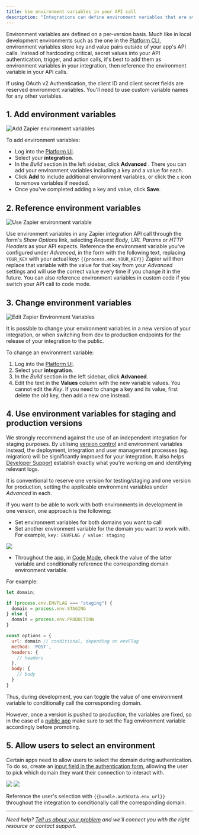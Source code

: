 ```yaml
---
title: Use environment variables in your API call
description: "Integrations can define environment variables that are available when the app's code executes. They are useful when you have data like an OAuth client ID and secret that you don't want to commit to source control. Environment variables can also be used as a way to toggle between a staging and production environment during app development and this would be recommended instead of the use of an independent integration for staging purposes."
---
```


Environment variables are defined on a per-version basis. Much like in local development environments such as the one in the [Platform CLI](https://github.com/zapier/zapier-platform/blob/main/packages/cli/README.md#environment), environment variables store key and value pairs outside of your app's API calls. Instead of hardcoding critical, secret values into your API authentication, trigger, and action calls, it's best to add them as environment variables in your integration, then reference the environment variable in your API calls.

If using OAuth v2 Authentication, the client ID and client secret fields are reserved environment variables. You'll need to use custom variable names for any other variables.

## 1\. Add environment variables
<Frame>
  <img src="/images/52c80699c321084eaaf7b387c47bd438.png" alt="Add Zapier environment variables"/>
</Frame>

To add environment variables:

*   Log into the [Platform UI](https://zapier.com/app/developer).
*   Select your **integration**.
*   In the _Build_ section in the left sidebar, click **Advanced** . There you can add your environment variables including a key and a value for each.
*   Click **Add** to include additional environment variables, or click the `x` icon to remove variables if needed.
*   Once you've completed adding a key and value, click **Save**.

## 2\. Reference environment variables

<Frame caption="Use environment variables in Zapier's API call forms or in custom code">
  <img src="/images/226591ede97cbcde75481b38fa0cd64f.png" alt="Use Zapier environment variable"/>
</Frame>


Use environment variables in any Zapier integration API call through the form's _Show Options_ link, selecting _Request Body_, _URL Params_ or _HTTP Headers_ as your API expects. Reference the environment variable you've configured under _Advanced_, in the form with the following text, replacing `YOUR_KEY` with your actual key: `{{process.env.YOUR_KEY}}` Zapier will then replace that variable with the value for that key from your _Advanced_ settings and will use the correct value every time if you change it in the future. You can also reference environment variables in custom code if you switch your API call to code mode.

## 3\. Change environment variables
<Frame caption="You can change environment variable values, but not the original keys">
  <img src="/images/2bbe32e1bcfd77c62a75fce5be6eb03a.png" alt="Edit Zapier Environment Variables"/>
</Frame>

It is possible to change your environment variables in a new version of your integration, or when switching from dev to production endpoints for the release of your integration to the public.

To change an environment variable:

1.  Log into the [Platform UI](https://zapier.com/app/developer).
2.  Select your **integration**.
3.  In the _Build_ section in the left sidebar, click **Advanced**.
4.  Edit the text in the **Values** column with the new variable values. You cannot edit the _Key_. If you need to change a key and its value, first delete the old key, then add a new one instead.

## 4\. Use environment variables for staging and production versions

We strongly recommend against the use of an independent integration for staging purposes. By utilising [version control](/platform/manage/versions) and environment variables instead, the deployment, integration and user management processes (eg. migration) will be significantly improved for your integration. It also helps [Developer Support](https://developer.zapier.com/contact) establish exactly what you're working on and identifying relevant logs.

It is conventional to reserve one version for testing/staging and one version for production, setting the applicable environment variables under _Advanced_ in each.

If you want to be able to work with both environments in development in one version, one approach is the following:

*   Set environment variables for both domains you want to call
*   Set another environment variable for the domain you want to work with. For example, `key: ENVFLAG / value: staging`
<Frame>
  <img src="/images/e2820a532b072401560d6c6afd7c90f8.png"/>
</Frame>

*   Throughout the app, in [Code Mode](/platform/build/code-mode), check the value of the latter variable and conditionally reference the corresponding domain environment variable.

For example:

```js
let domain;

if (process.env.ENVFLAG === "staging") {
  domain = process.env.STAGING
} else {
  domain = process.env.PRODUCTION
}

const options = {
  url: domain // conditional, depending on envFlag
  method: 'POST',
  headers: {
    // headers
  },
  body: {
    // body
  }
}
```

Thus, during development, you can toggle the value of one environment variable to conditionally call the corresponding domain.

However, once a version is pushed to production, the variables are fixed, so in the case of a [public app](/platform/quickstart/private-vs-public-integrations) make sure to set the flag environment variable accordingly before promoting.

## 5\. Allow users to select an environment

Certain apps need to allow users to select the domain during authentication. To do so, create an [input field in the authentication form](/platform/build/oauth#optional-input-form), allowing the user to pick which domain they want their connection to interact with.

<Frame>
  <img src="/images/8da73bce1eb9f7b20c018be357c765b1.png"/>
</Frame>
<Frame>
  <img src="/images/10bd5195508ba9d9cc43e711504f96be.png"/>
</Frame>

Reference the user's selection with `{{bundle.authData.env_url}}` throughout the integration to conditionally call the corresponding domain.

- - -

_Need help? [Tell us about your problem](https://developer.zapier.com/contact) and we'll connect you with the right resource or contact support._
